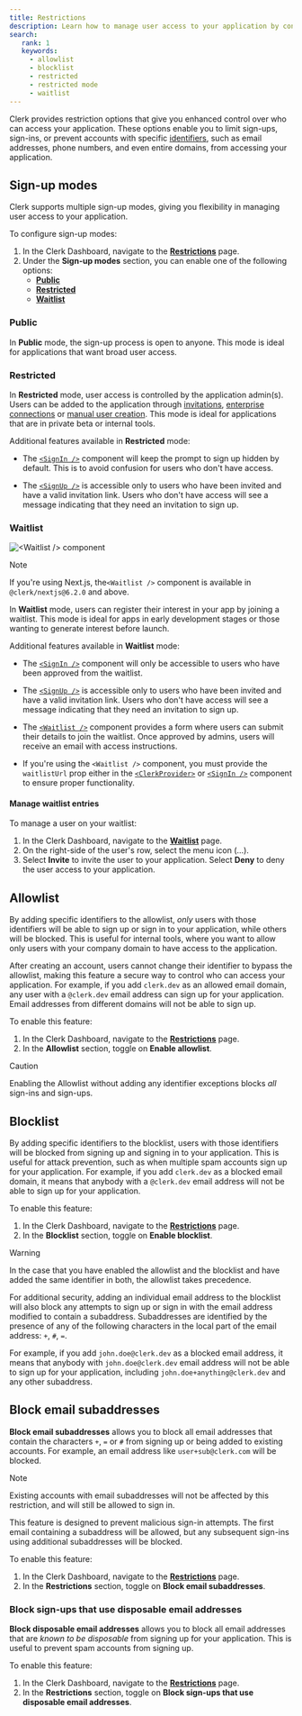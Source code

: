 ```yaml
---
title: Restrictions
description: Learn how to manage user access to your application by configuring Clerk's access restrictions.
search:
   rank: 1
   keywords:
     - allowlist
     - blocklist
     - restricted
     - restricted mode
     - waitlist
---
```


Clerk provides restriction options that give you enhanced control over who can access your application. These options enable you to limit sign-ups, sign-ins, or prevent accounts with specific [identifiers](/docs/authentication/configuration/sign-up-sign-in-options#identifiers), such as email addresses, phone numbers, and even entire domains, from accessing your application.

## Sign-up modes

Clerk supports multiple sign-up modes, giving you flexibility in managing user access to your application.

To configure sign-up modes:

1. In the Clerk Dashboard, navigate to the [**Restrictions**](https://dashboard.clerk.com/last-active?path=user-authentication/restrictions) page.
1. Under the **Sign-up modes** section, you can enable one of the following options:
   - **[Public](#public)**
   - **[Restricted](#restricted)**
   - **[Waitlist](#waitlist)**

### Public

In **Public** mode, the sign-up process is open to anyone. This mode is ideal for applications that want broad user access.

### Restricted

In **Restricted** mode, user access is controlled by the application admin(s). Users can be added to the application through [invitations](/docs/users/invitations), [enterprise connections](/docs/configure/auth-strategies/enterprise-connections/overview) or [manual user creation](/docs/users/creating-users). This mode is ideal for applications that are in private beta or internal tools.

Additional features available in **Restricted** mode:

- The [`<SignIn />`](/docs/components/authentication/sign-in) component will keep the prompt to sign up hidden by default. This is to avoid confusion for users who don't have access.

- The [`<SignUp />`](/docs/components/authentication/sign-up) is accessible only to users who have been invited and have a valid invitation link. Users who don't have access will see a message indicating that they need an invitation to sign up.

### Waitlist

![\<Waitlist /> component](/docs/images/ui-components/waitlist.svg)

> [!NOTE]
> If you're using Next.js, the`<Waitlist />` component is available in `@clerk/nextjs@6.2.0` and above.

In **Waitlist** mode, users can register their interest in your app by joining a waitlist. This mode is ideal for apps in early development stages or those wanting to generate interest before launch.

Additional features available in **Waitlist** mode:

- The [`<SignIn />`](/docs/components/authentication/sign-in) component will only be accessible to users who have been approved from the waitlist.

- The [`<SignUp />`](/docs/components/authentication/sign-up) is accessible only to users who have been invited and have a valid invitation link. Users who don't have access will see a message indicating that they need an invitation to sign up.

- The [`<Waitlist />`](/docs/components/waitlist) component provides a form where users can submit their details to join the waitlist. Once approved by admins, users will receive an email with access instructions.

- If you're using the `<Waitlist />` component, you must provide the `waitlistUrl` prop either in the [`<ClerkProvider>`](/docs/components/clerk-provider#properties) or [`<SignIn />`](/docs/components/authentication/sign-in#properties) component to ensure proper functionality.

#### Manage waitlist entries

To manage a user on your waitlist:

1. In the Clerk Dashboard, navigate to the [**Waitlist**](https://dashboard.clerk.com/last-active?path=waitlist) page.
1. On the right-side of the user's row, select the menu icon (...).
1. Select **Invite** to invite the user to your application. Select **Deny** to deny the user access to your application.

## Allowlist

<Include src="_partials/feature-not-free-callout" />

By adding specific identifiers to the allowlist, _only_ users with those identifiers will be able to sign up or sign in to your application, while others will be blocked. This is useful for internal tools, where you want to allow only users with your company domain to have access to the application.

After creating an account, users cannot change their identifier to bypass the allowlist, making this feature a secure way to control who can access your application. For example, if you add `clerk.dev` as an allowed email domain, any user with a `@clerk.dev` email address can sign up for your application. Email addresses from different domains will not be able to sign up.

To enable this feature:

1. In the Clerk Dashboard, navigate to the [**Restrictions**](https://dashboard.clerk.com/last-active?path=user-authentication/restrictions) page.
1. In the **Allowlist** section, toggle on **Enable allowlist**.

> [!CAUTION]
> Enabling the Allowlist without adding any identifier exceptions blocks _all_ sign-ins and sign-ups.

## Blocklist

<Include src="_partials/feature-not-free-callout" />

By adding specific identifiers to the blocklist, users with those identifiers will be blocked from signing up and signing in to your application. This is useful for attack prevention, such as when multiple spam accounts sign up for your application. For example, if you add `clerk.dev` as a blocked email domain, it means that anybody with a `@clerk.dev` email address will not be able to sign up for your application.

To enable this feature:

1. In the Clerk Dashboard, navigate to the [**Restrictions**](https://dashboard.clerk.com/last-active?path=user-authentication/restrictions) page.
1. In the **Blocklist** section, toggle on **Enable blocklist**.

> [!WARNING]
> In the case that you have enabled the allowlist and the blocklist and have added the same identifier in both, the allowlist takes precedence.

For additional security, adding an individual email address to the blocklist will also block any attempts to sign up or sign in with the email address modified to contain a subaddress. Subaddresses are identified by the presence of any of the following characters in the local part of the email address: `+`, `#`, `=`.

For example, if you add `john.doe@clerk.dev` as a blocked email address, it means that anybody with `john.doe@clerk.dev` email address will not be able to sign up for your application, including `john.doe+anything@clerk.dev` and any other subaddress.

## Block email subaddresses

**Block email subaddresses** allows you to block all email addresses that contain the characters `+`, `=` or `#` from signing up or being added to existing accounts. For example, an email address like `user+sub@clerk.com` will be blocked.

> [!NOTE]
> Existing accounts with email subaddresses will not be affected by this restriction, and will still be allowed to sign in.
>
> This feature is designed to prevent malicious sign-in attempts. The first email containing a subaddress will be allowed, but any subsequent sign-ins using additional subaddresses will be blocked.

To enable this feature:

1. In the Clerk Dashboard, navigate to the [**Restrictions**](https://dashboard.clerk.com/last-active?path=user-authentication/restrictions) page.
1. In the **Restrictions** section, toggle on **Block email subaddresses**.

### Block sign-ups that use disposable email addresses

**Block disposable email addresses** allows you to block all email addresses that are _known to be disposable_ from signing up for your application. This is useful to prevent spam accounts from signing up.

To enable this feature:

1. In the Clerk Dashboard, navigate to the [**Restrictions**](https://dashboard.clerk.com/last-active?path=user-authentication/restrictions) page.
1. In the **Restrictions** section, toggle on **Block sign-ups that use disposable email addresses**.
